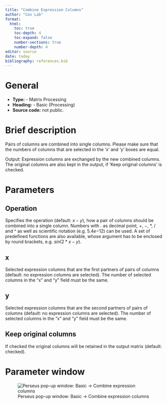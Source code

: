 ```yaml
---
title: "Combine Expression Columns"
author: "Cox Lab"
format: 
  html:
    toc: true
    toc-depth: 4
    toc-expand: false
    number-sections: true
    number-depth: 4
editor: source
date: today
bibliography: references.bib
---
```


# General

  * **Type:** - Matrix Processing
  * **Heading:** - Basic (Processing)
  * **Source code:** not public.

# Brief description

Pairs of columns are combined into single columns. Please make sure that the numbers of columns 
that are selected in the 'x' and 'y' boxes are equal.

Output: Expression columns are exchanged by the new combined columns. The original columns are also kept in the output, if 'Keep original columns' is checked.

<!-- This comment and the line above it must be preserved when editing this file!
The recommended sections are these, but they may be changed on a case by case basis.
===== Detailed description =====
===== Parameters =====
===== Theoretical background =====
===== Examples =====
Make changes only below this line! -->

# Parameters

## Operation

Specifies the operation (default: $x-y$), how a pair of columns should be combined into a single column. Numbers with $.$ as decimal point, $+$, $-$, $*$, $/$ and \^ as well as scientific notation (e.g. $5.4e{-12}$) can be used. A set of predefined functions are also available, whose argument has to be enclosed by round brackets, e.g. $sin(2*x-y)$.

## x

Selected expression columns that are the first partners of pairs of columns (default: no expression columns are selected). The number of selected columns in the "x" and "y" field must be the same.

## y

Selected expression columns that are the second partners of pairs of columns (default: no expression columns are selected). The number of selected columns in the "x" and "y" field must be the same.

## Keep original columns

If checked the original columns will be retained in the output matrix (default: checked).

# Parameter window

![Perseus pop-up window: Basic -\> Combine expression columns ](images/basic-combine_expression_columns-edited.png)

